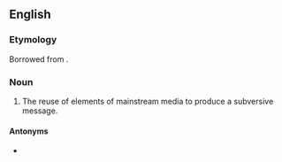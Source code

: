 {{also|détournement}}
==English==

===Etymology===
Borrowed from {{bor|en|fr|détournement}}.

===Noun===
{{wikipedia}}
{{en-noun|~}}

# {{lb|en|sociology}} The reuse of elements of mainstream media to produce a subversive message.

====Antonyms====
* {{l|en|recuperation}}